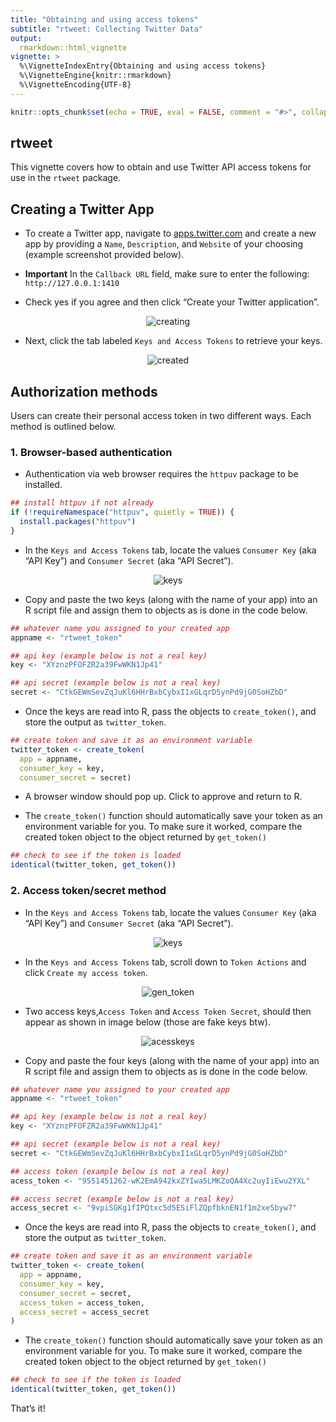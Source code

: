 ```yaml
---
title: "Obtaining and using access tokens"
subtitle: "rtweet: Collecting Twitter Data"
output:
  rmarkdown::html_vignette
vignette: >
  %\VignetteIndexEntry{Obtaining and using access tokens}
  %\VignetteEngine{knitr::rmarkdown}
  %\VignetteEncoding{UTF-8}
---
```


```r
knitr::opts_chunk$set(echo = TRUE, eval = FALSE, comment = "#>", collapse = TRUE)
```

## rtweet

This vignette covers how to obtain and use Twitter API access tokens for use in the `rtweet` package.

## Creating a Twitter App

- To create a Twitter app, navigate to [apps.twitter.com](https://apps.twitter.com/) and create a new app by providing a `Name`, `Description`, and `Website` of your choosing (example screenshot provided below).

- **Important** In the `Callback URL` field, make sure to enter the following: `http://127.0.0.1:1410`

- Check yes if you agree and then click "Create your Twitter application".

<p align="center">
<img src="files/creating.png" alt="creating">
</p>

- Next, click the tab labeled `Keys and Access Tokens` to retrieve your keys.

<p align="center">
<img src="files/created.png" alt="created">
</p>

## Authorization methods

Users can create their personal access token in two different ways. Each method is outlined below.

### 1. Browser-based authentication

- Authentication via web browser requires the `httpuv` package to be installed.

```r
## install httpuv if not already
if (!requireNamespace("httpuv", quietly = TRUE)) {
  install.packages("httpuv")
}
```

- In the `Keys and Access Tokens` tab, locate the values `Consumer Key` (aka "API Key") and `Consumer Secret` (aka "API Secret").

<p align="center">
<img src="files/keys.png" alt="keys">
</p>

- Copy and paste the two keys (along with the name of your app) into an R script file and assign them to objects as is done in the code below.

```r
## whatever name you assigned to your created app
appname <- "rtweet_token"

## api key (example below is not a real key)
key <- "XYznzPFOFZR2a39FwWKN1Jp41"

## api secret (example below is not a real key)
secret <- "CtkGEWmSevZqJuKl6HHrBxbCybxI1xGLqrD5ynPd9jG0SoHZbD"
```

- Once the keys are read into R, pass the objects to `create_token()`, and store the output as `twitter_token`.

```r
## create token and save it as an environment variable
twitter_token <- create_token(
  app = appname,
  consumer_key = key,
  consumer_secret = secret)
```

- A browser window should pop up. Click to approve and return to R.

- The `create_token()` function should automatically save your token as an environment variable for you. To make sure it worked, compare the created token object to the object returned by `get_token()`

```r
## check to see if the token is loaded
identical(twitter_token, get_token())
```


### 2. Access token/secret method

- In the `Keys and Access Tokens` tab, locate the values `Consumer Key` (aka "API Key") and `Consumer Secret` (aka "API Secret").

<p align="center">
<img src="files/keys.png" alt="keys">
</p>

- In the `Keys and Access Tokens` tab, scroll down to `Token Actions` and click `Create my access token`.

<p align="center">
<img src="files/gen_token.png" alt="gen_token">
</p>

- Two access keys,`Access Token` and `Access Token Secret`, should then appear as shown in image below (those are fake keys btw).

<p align="center">
<img src="files/accesskeys.png" alt="acesskeys">
</p>

- Copy and paste the four keys (along with the name of your app) into an R script file and assign them to objects as is done in the code below.

```r
## whatever name you assigned to your created app
appname <- "rtweet_token"

## api key (example below is not a real key)
key <- "XYznzPFOFZR2a39FwWKN1Jp41"

## api secret (example below is not a real key)
secret <- "CtkGEWmSevZqJuKl6HHrBxbCybxI1xGLqrD5ynPd9jG0SoHZbD"

## access token (example below is not a real key)
acess_token <- "9551451262-wK2EmA942kxZYIwa5LMKZoQA4Xc2uyIiEwu2YXL"

## access secret (example below is not a real key)
access_secret <- "9vpiSGKg1fIPQtxc5d5ESiFlZQpfbknEN1f1m2xe5byw7"
```

- Once the keys are read into R, pass the objects to `create_token()`, and store the output as `twitter_token`.

```r
## create token and save it as an environment variable
twitter_token <- create_token(
  app = appname,
  consumer_key = key,
  consumer_secret = secret,
  access_token = access_token,
  access_secret = access_secret
)
```

- The `create_token()` function should automatically save your token as an environment variable for you. To make sure it worked, compare the created token object to the object returned by `get_token()`

```r
## check to see if the token is loaded
identical(twitter_token, get_token())
```



That's it!
